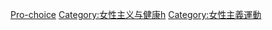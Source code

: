 {{Commons cat|Pro-choice movement}}

[[Category:堕胎辩论|Pro-choice]]
[[Category:女性主义与健康h|Category:女性主义与健康h]]
[[Category:女性主義運動|Category:女性主義運動]]